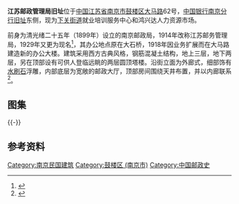 {{coord|32|05|46.26|N|118|43|59.34|E|region:CN_type:landmark|display=title}} 
{{文物保护单位
| 级别 = 省级
| 省区市 = 江苏省
| 名称 = 江苏邮政管理局旧址
| 图片 = [[File:Former_Management_Bureau_of_Jiangsu_Postal_Service_01_2011-03.JPG|260px]]<br><small>建筑沿大马路一侧，2011年3月</small>
| 编号 = 629（第六批）
| 分类 = 近现代重要史迹及代表性建筑
| 时代 = 1918年
| 所在 = [[南京市|南京市]][[鼓楼区_(南京市)|鼓楼区]]
| 登录 = 2006年6月
}}

'''江苏邮政管理局旧址'''位于[[中国|中国]][[江苏省|江苏省]][[南京市|南京市]][[鼓楼区_(南京市)|鼓楼区]][[大马路_(南京市)|大马路]]62号，[[中国银行南京分行旧址_(下关)|中国银行南京分行旧址]]东侧，现为[[下关街道_(南京市)|下关街道]]就业培训服务中心和鸿兴达人力资源市场。

前身为清光绪二十五年（1899年）设立的南京邮政局，1914年改称江苏邮务管理局，1929年又更为现名<ref>{{cite web|url=http://www.jllib.cn/njmgjz.cn/ggjz/b17|title=《江苏邮政管理局》|accessdate=2012-01-06|work=|publisher=南京民国建筑网|archive-date=2012-08-12|archive-url=https://web.archive.org/web/20120812084243/http://www.jllib.cn/njmgjz.cn/ggjz/b17|dead-url=yes}}</ref>，其办公地点原在大石桥，1918年因业务扩展而在大马路建造新的办公大楼。建筑采用西方古典风格，钢筋混凝土结构，地上三层，地下两层，另在顶部设有可供人登临远眺的两层圆顶塔楼。沿街立面为外廊式，细部饰有[[水刷石|水刷石]]浮雕，内部底层为宽敞的邮政大厅，顶部房间围绕天井布置，并以内廊联系<ref>{{cite book |author=卢海明、杨新华|title=《南京民国建筑》|year=2001|publisher=南京大学出版社|location=南京|isbn=9787305036706}}</ref>。

== 图集 ==
{{multiple image
| align  = left
| image1 = Former Management Bureau of Jiangsu Postal Service 07 2011-03.JPG
| width1 = 160
| caption1 = 顶部塔楼
| image2 = Former Management Bureau of Jiangsu Postal Service 04 2011-03.JPG
| width2 = 160
| caption2 = 二层外廊
| image3 = Former Management Bureau of Jiangsu Postal Service 05 2011-03.JPG
| width3 = 160
| caption3 = 底部门窗
| image4 = Former Management Bureau of Jiangsu Postal Service 10 2011-03.JPG
| width4 = 160
| caption4 = 窗套局部
}}
{{-}}
==参考资料==
{{reflist|2}}
{{Commons category|Former Management Bureau of Jiangsu Postal Service}}
{{DEFAULTSORT:J}}
{{南京市境内的江苏省文物保护单位}}
{{南京民国建筑}}
[[Category:南京民国建筑|Category:南京民国建筑]]
[[Category:鼓楼区_(南京市)|Category:鼓楼区 (南京市)]]
[[Category:中国邮政史|Category:中国邮政史]]